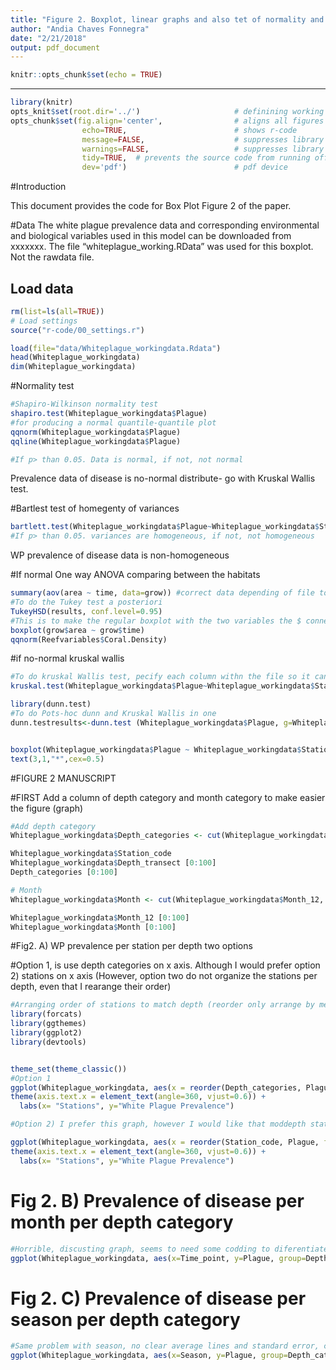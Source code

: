 ```yaml
---
title: "Figure 2. Boxplot, linear graphs and also tet of normality and ANOVA"
author: "Andia Chaves Fonnegra"
date: "2/21/2018"
output: pdf_document
---
```


```r
knitr::opts_chunk$set(echo = TRUE)
```

---

```r
library(knitr)
opts_knit$set(root.dir='../')                     # definining working directory; or normalizePath('../')
opts_chunk$set(fig.align='center',                # aligns all figures
                echo=TRUE,                        # shows r-code
                message=FALSE,                    # suppresses library outputs
                warnings=FALSE,                   # suppresses library outputs
                tidy=TRUE,  # prevents the source code from running off a pdf page
                dev='pdf')                        # pdf device
```

#Introduction

This document provides the code for Box Plot Figure 2 of the paper.

#Data
The white plague prevalence data and corresponding environmental and biological variables used in this model can be downloaded from xxxxxxx. The file "whiteplague_working.RData" was used for this boxplot. Not the rawdata file.

## Load data
```r
rm(list=ls(all=TRUE))
# Load settings
source("r-code/00_settings.r")

load(file="data/Whiteplague_workingdata.Rdata")
head(Whiteplague_workingdata)
dim(Whiteplague_workingdata)
```

#Normality test

```r
#Shapiro-Wilkinson normality test
shapiro.test(Whiteplague_workingdata$Plague)
#for producing a normal quantile-quantile plot
qqnorm(Whiteplague_workingdata$Plague)
qqline(Whiteplague_workingdata$Plague)

#If p> than 0.05. Data is normal, if not, not normal
```
Prevalence data of disease is no-normal distribute- go with Kruskal Wallis test.

#Bartlest test of homegenty of variances

```r
bartlett.test(Whiteplague_workingdata$Plague~Whiteplague_workingdata$Station_code)
#If p> than 0.05. variances are homogeneous, if not, not homogeneous
```
WP prevalence of disease data is non-homogeneous


#If normal One way ANOVA comparing between the habitats

```r
summary(aov(area ~ time, data=grow)) #correct data depending of file to use
#To do the Tukey test a posteriori
TukeyHSD(results, conf.level=0.95)
#This is to make the regular boxplot with the two variables the $ connects the file name with the column within the file
boxplot(grow$area ~ grow$time)
qqnorm(Reefvariables$Coral.Density)
```


#if no-normal kruskal wallis

```r
#To do kruskal Wallis test, pecify each column withn the file so it can be read as a vector and not as data frame
kruskal.test(Whiteplague_workingdata$Plague~Whiteplague_workingdata$Station_code)

library(dunn.test)
#To do Pots-hoc dunn and Kruskal Wallis in one
dunn.testresults<-dunn.test (Whiteplague_workingdata$Plague, g=Whiteplague_workingdata$Station_code, method="bonferroni", kw=TRUE, label=TRUE, wrap=TRUE, rmc=FALSE, alpha=0.05)


boxplot(Whiteplague_workingdata$Plague ~ Whiteplague_workingdata$Station_code, las=2)
text(3,1,"*",cex=0.5)

```

#FIGURE 2 MANUSCRIPT 

#FIRST Add a column of depth category and month category to make easier the figure (graph)

```r

#Add depth category
Whiteplague_workingdata$Depth_categories <- cut(Whiteplague_workingdata$Depth_transect, breaks = c(0,15,30,45), labels = c("Shallow","Mid-depth", "Mesophotic"), right = FALSE)

Whiteplague_workingdata$Station_code
Whiteplague_workingdata$Depth_transect [0:100]
Depth_categories [0:100]

# Month
Whiteplague_workingdata$Month <- cut(Whiteplague_workingdata$Month_12, breaks = c(0,1.1,2.1,3.1,4.1,5.1,6.1,7.1,8.1,9.1,10.1,11.1,12.1), labels = c("J","F","Mr","A","My","Jn","Jl","A","S","O","N","D"), right = FALSE, left=FALSE)

Whiteplague_workingdata$Month_12 [0:100]
Whiteplague_workingdata$Month [0:100]

```

#Fig2. A) WP prevalence per station per depth two options

#Option 1, is use depth categories on x axis. Although I would prefer option 2) stations on x axis (However, option two do not organize the stations per depth, even that I rearange their order)

```r
#Arranging order of stations to match depth (reorder only arrange by median value, not depth value)
library(forcats)
library(ggthemes)
library(ggplot2)
library(devtools)


theme_set(theme_classic())
#Option 1
ggplot(Whiteplague_workingdata, aes(x = reorder(Depth_categories, Plague, fun = median), y = Plague,fill=Station_code)) + geom_boxplot()+
theme(axis.text.x = element_text(angle=360, vjust=0.6)) + 
  labs(x= "Stations", y="White Plague Prevalence")

#Option 2) I prefer this graph, however I would like that moddepth stations will be together in teh middle, and not in different positions. ahh.

ggplot(Whiteplague_workingdata, aes(x = reorder(Station_code, Plague, fun = median), y = Plague,fill=Depth_categories)) + geom_boxplot()+
theme(axis.text.x = element_text(angle=360, vjust=0.6)) + 
  labs(x= "Stations", y="White Plague Prevalence")
```

# Fig 2. B) Prevalence of disease per month per depth category

```r
#Horrible, discusting graph, seems to need some codding to diferentiate standard error from average.
ggplot(Whiteplague_workingdata, aes(x=Time_point, y=Plague, group=Depth_categories)) + geom_line((aes(color=Depth_categories)))

```

# Fig 2. C) Prevalence of disease per season per depth category


```r
#Same problem with season, no clear average lines and standard error, check on codding. Compare with excel graphs.
ggplot(Whiteplague_workingdata, aes(x=Season, y=Plague, group=Depth_categories)) + geom_line((aes(color=Depth_categories)))

```

